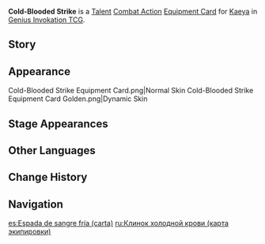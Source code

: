 {{About|the [[Genius Invokation TCG]] Equipment Card|[[Kaeya]]'s 1st Ascension Passive|Cold-Blooded Strike}}
{{Genius Invokation TCG Infobox
|title     = Cold-Blooded Strike
|id        = 211031
|image     = Cold-Blooded Strike Equipment Card.png
|type      = Equipment Card
|group     = Talent
|character = Kaeya
|skill     = Frostgnaw
|effect    = '''Combat Action''': When your active character is '''Kaeya''', equip this card.<br />After Kaeya equips this card, immediately use '''[[Frostgnaw (Character Card Talent)|Frostgnaw]]''' once.<br />After your Kaeya, who has this card equipped, uses '''Frostgnaw''', he heals himself for 2 HP. (Once per Round)
|matching  = 4
|element   = Cryo
|source1   = Achieve victory within 6 Rounds in [[Genius Invokation TCG/Stage/Kaeya/Friendly Fracas|Friendly Fracas (Kaeya)]]
|source2   = Win with less than 2 characters defeated in [[Genius Invokation TCG/Stage/Kaeya/Friendly Fracas|Friendly Fracas (Kaeya)]]
}}
'''Cold-Blooded Strike''' is a [[Talent Card|Talent]] [[Talent Combat Action Card|Combat Action]] [[Equipment Card]] for [[Kaeya (Character Card)|Kaeya]] in [[Genius Invokation TCG]].

==Story==
{{Description|A slightly cold joke.|title=Kaeya: Cold-Blooded Strike}}

==Appearance==
<gallery hideaddbutton="true">
Cold-Blooded Strike Equipment Card.png|Normal Skin
Cold-Blooded Strike Equipment Card Golden.png|Dynamic Skin
</gallery>

==Stage Appearances==
{{Genius Invokation TCG Stage Appearances}}

==Other Languages==
{{Transclude|Cold-Blooded Strike|Other Languages}}

==Change History==
{{Change History|3.3}}

==Navigation==
{{Genius Invokation TCG Navbox|Equipment Card}}

[[es:Espada de sangre fría (carta)]]
[[ru:Клинок холодной крови (карта экипировки)]]
